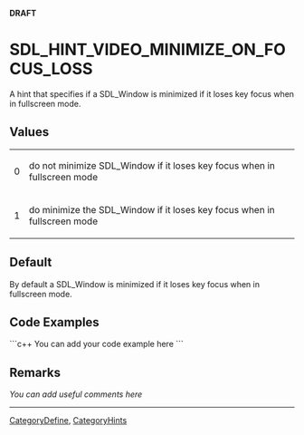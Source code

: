 '''DRAFT'''

<!-- #*^*^*^*^*See http://wiki.libsdl.org/moin.cgi/SGEnumerations for details on editing this page*^*^*^*^* -->


= SDL_HINT_VIDEO_MINIMIZE_ON_FOCUS_LOSS =
A hint that specifies if a SDL_Window is minimized if it loses key focus when in fullscreen mode.




== Values ==
{|
|0
|do not minimize SDL_Window if it loses key focus when in fullscreen mode
|-
|1
|do minimize the SDL_Window if it loses key focus when in fullscreen mode
|}


== Default ==
By default a SDL_Window is minimized if it loses key focus when in fullscreen mode.


== Code Examples ==
```c++
You can add your code example here
```

<!-- #Leave this section as-is unless you have a code example to put in.  In that case, replace You can add your code example here with your code example following the Style Guide instructions.  Leave the rest of the markup alone and delete this comment. -->


== Remarks ==
''You can add useful comments here''

<!-- #Leave this section as-is unless you have a remark to put in.  In that case, replace ''You can add useful comments here'' with your remark(s) following the Style Guide instructions.  Leave the rest of the markup alone and delete this comment. -->

----
[[CategoryDefine]], [[CategoryHints]]
<!-- #See the Style Guide for instructions on editing the footer. -->
